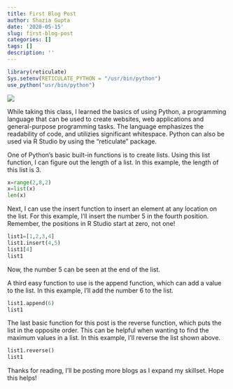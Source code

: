 ```yaml
---
title: First Blog Post
author: Shazia Gupta
date: '2020-05-15'
slug: first-blog-post
categories: []
tags: []
description: ''
---
```

```r
library(reticulate)
Sys.setenv(RETICULATE_PYTHON = "/usr/bin/python")
use_python("usr/bin/python")
```
![](/blog/2020-05-15-first-blog-post_files/picture.png)

While taking this class, I learned the basics of using Python, a programming language that can be used to create websites, web applications and general-purpose programming tasks. The language emphasizes the readability of code, and utilizies significant whitespace. Python can also be used via R Studio by using the "reticulate" package.

One of Python's basic built-in functions is to create lists. Using this list function, I can figure out the length of a list. In this example, the length of this list is 3.

```python
x=range(2,8,2)
x=list(x)
len(x)
```
Next, I can use the insert function to insert an element at any location on the list. For this example, I'll insert the number 5 in the fourth position. Remember, the positions in R Studio start at zero, not one!

```python
list1=[1,2,3,4]
list1.insert(4,5)
list1[4]
list1
```
Now, the number 5 can be seen at the end of the list.

A third easy function to use is the append function, which can add a value to the list. In this example, I'll add the number 6 to the list.
```python
list1.append(6)
list1
```

The last basic function for this post is the reverse function, which puts the list in the opposite order. This can be helpful when wanting to find the maximum values in a list. In this example, I'll reverse the list shown above.
```python
list1.reverse()
list1
```
Thanks for reading, I'll be posting more blogs as I expand my skillset. Hope this helps!

